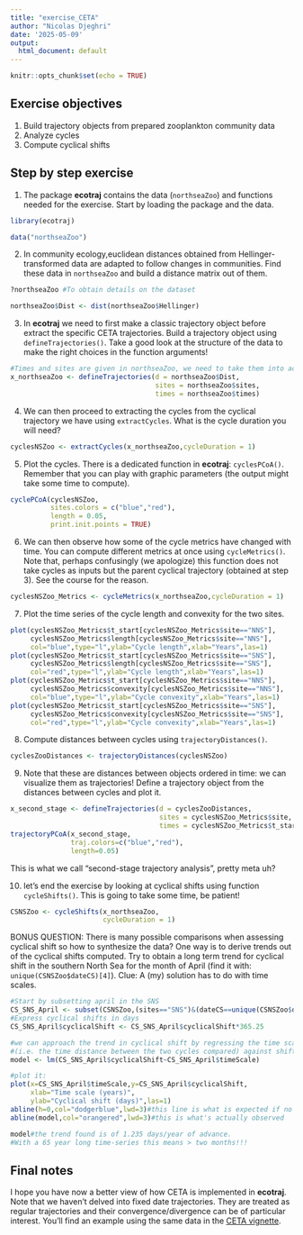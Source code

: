 ```yaml
---
title: "exercise_CETA"
author: "Nicolas Djeghri"
date: '2025-05-09'
output:
  html_document: default
---
```


```r
knitr::opts_chunk$set(echo = TRUE)
``` 

## Exercise objectives

  1. Build trajectory objects from prepared zooplankton community data
  2. Analyze cycles
  3. Compute cyclical shifts

## Step by step exercise

1. The package **ecotraj** contains the data (`northseaZoo`) and functions needed for the exercise. Start by loading the package and the data.
```r
library(ecotraj)

data("northseaZoo")
```

2. In community ecology,euclidean distances obtained from Hellinger-transformed data are adapted to follow changes in communities. Find these data in `northseaZoo` and build a distance matrix out of them.
```r
?northseaZoo #To obtain details on the dataset

northseaZoo$Dist <- dist(northseaZoo$Hellinger)
```

3. In **ecotraj** we need to first make a classic trajectory object before extract the specific CETA trajectories. Build a trajectory object using `defineTrajectories()`. Take a good look at the structure of the data to make the right choices in the function arguments! 
```r
#Times and sites are given in northseaZoo, we need to take them into account
x_northseaZoo <- defineTrajectories(d = northseaZoo$Dist,
                                    sites = northseaZoo$sites,
                                    times = northseaZoo$times)
```

4. We can then proceed to extracting the cycles from the cyclical trajectory we have using `extractCycles`. What is the cycle duration you will need?
```r
cyclesNSZoo <- extractCycles(x_northseaZoo,cycleDuration = 1)
```

5. Plot the cycles. There is a dedicated function in **ecotraj**: `cyclesPCoA()`. Remember that you can play with graphic parameters (the output might take some time to compute).
```r
cyclePCoA(cyclesNSZoo,
          sites.colors = c("blue","red"),
          length = 0.05,
          print.init.points = TRUE)
```

6. We can then observe how some of the cycle metrics have changed with time. You can compute different metrics at once using `cycleMetrics()`. Note that, perhaps confusingly (we apologize) this function does not take cycles as inputs but the parent cyclical trajectory (obtained at step 3). See the course for the reason.
```r
cyclesNSZoo_Metrics <- cycleMetrics(x_northseaZoo,cycleDuration = 1)
```

7. Plot the time series of the cycle length and convexity for the two sites.
```r
plot(cyclesNSZoo_Metrics$t_start[cyclesNSZoo_Metrics$site=="NNS"],
     cyclesNSZoo_Metrics$length[cyclesNSZoo_Metrics$site=="NNS"],
     col="blue",type="l",ylab="Cycle length",xlab="Years",las=1)
plot(cyclesNSZoo_Metrics$t_start[cyclesNSZoo_Metrics$site=="SNS"],
     cyclesNSZoo_Metrics$length[cyclesNSZoo_Metrics$site=="SNS"],
     col="red",type="l",ylab="Cycle length",xlab="Years",las=1)
plot(cyclesNSZoo_Metrics$t_start[cyclesNSZoo_Metrics$site=="NNS"],
     cyclesNSZoo_Metrics$convexity[cyclesNSZoo_Metrics$site=="NNS"],
     col="blue",type="l",ylab="Cycle convexity",xlab="Years",las=1)
plot(cyclesNSZoo_Metrics$t_start[cyclesNSZoo_Metrics$site=="SNS"],
     cyclesNSZoo_Metrics$convexity[cyclesNSZoo_Metrics$site=="SNS"],
     col="red",type="l",ylab="Cycle convexity",xlab="Years",las=1)
```

8. Compute distances between cycles using `trajectoryDistances()`.
```r
cyclesZooDistances <- trajectoryDistances(cyclesNSZoo)
```

9. Note that these are distances between objects ordered in time: we can visualize them as trajectories! Define a trajectory object from the distances between cycles and plot it.
```r
x_second_stage <- defineTrajectories(d = cyclesZooDistances,
                                     sites = cyclesNSZoo_Metrics$site,
                                     times = cyclesNSZoo_Metrics$t_start)
trajectoryPCoA(x_second_stage,
               traj.colors=c("blue","red"),
               length=0.05)
```

This is what we call "second-stage trajectory analysis", pretty meta uh?

10. let's end the exercise by looking at cyclical shifts using function `cycleShifts()`. This is going to take some time, be patient!
```r
CSNSZoo <- cycleShifts(x_northseaZoo,
                       cycleDuration = 1)
```

BONUS QUESTION: There is many possible comparisons when assessing cyclical shift so how to synthesize the data? One way is to derive trends out of the cyclical shifts computed. Try to obtain a long term trend for cyclical shift in the southern North Sea for the month of April (find it with: `unique(CSNSZoo$dateCS)[4]`). Clue: A (my) solution has to do with time scales.
```r
#Start by subsetting april in the SNS
CS_SNS_April <- subset(CSNSZoo,(sites=="SNS")&(dateCS==unique(CSNSZoo$dateCS)[4]))
#Express cyclical shifts in days
CS_SNS_April$cyclicalShift <- CS_SNS_April$cyclicalShift*365.25

#we can approach the trend in cyclical shift by regressing the time scale
#(i.e. the time distance between the two cycles compared) against shift:
model <- lm(CS_SNS_April$cyclicalShift~CS_SNS_April$timeScale)

#plot it:
plot(x=CS_SNS_April$timeScale,y=CS_SNS_April$cyclicalShift,
     xlab="Time scale (years)",
     ylab="Cyclical shift (days)",las=1)
abline(h=0,col="dodgerblue",lwd=3)#this line is what is expected if no trend is detected
abline(model,col="orangered",lwd=3)#this is what's actually observed

model#the trend found is of 1.235 days/year of advance.
#With a 65 year long time-series this means > two months!!!
```

## Final notes
I hope you have now a better view of how CETA is implemented in **ecotraj**. Note that we haven't delved into fixed date trajectories. They are treated as regular trajectories and their convergence/divergence can be of particular interest. You'll find an example using the same data in the [CETA vignette](https://emf-creaf.github.io/ecotraj/articles/IntroductionCETA.html).